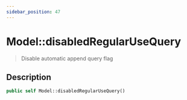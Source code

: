 ```yaml
---
sidebar_position: 47
---
```


# Model::disabledRegularUseQuery

> Disable automatic append query flag


## Description

```php
public self Model::disabledRegularUseQuery()
```